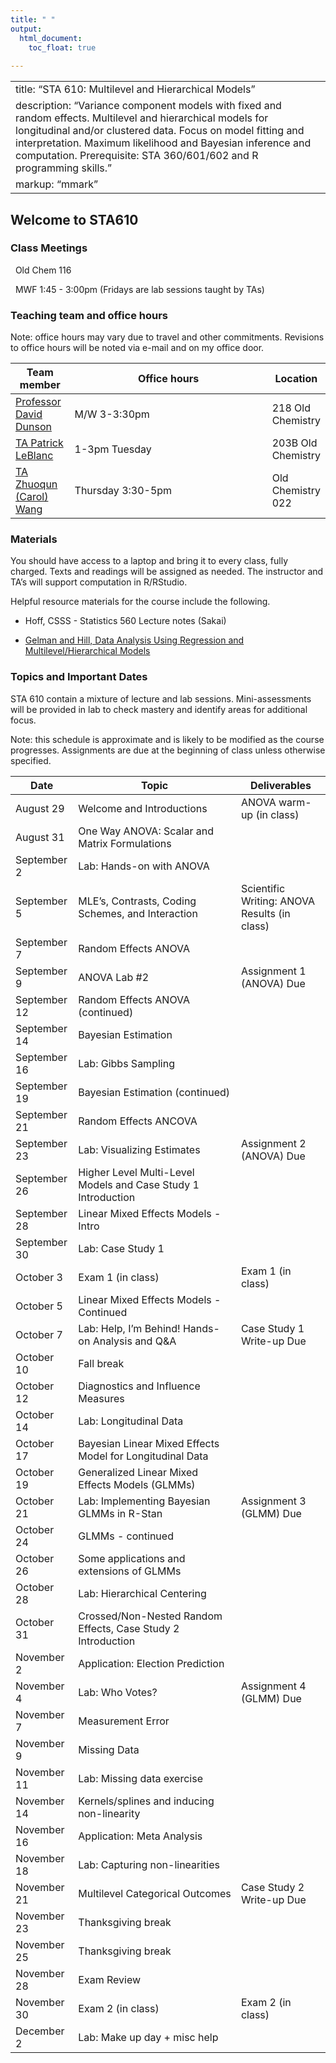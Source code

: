 ```yaml
---
title: " "
output: 
  html_document:
    toc_float: true
  
---
```


---
title: "STA 610: Multilevel and Hierarchical Models"
description: "Variance component models with fixed and random effects. Multilevel and hierarchical models for longitudinal and/or clustered data. Focus on model fitting and interpretation. Maximum likelihood and Bayesian inference and computation. Prerequisite: STA 360/601/602 and R programming skills."
markup: "mmark"
---



## Welcome to STA610

### Class Meetings

<font color="#6CA0DC"><i class="fas fa-university fa-lg"></i></font> &nbsp; Old Chem 116

<font color="#6CA0DC"><i class="fas fa-calendar-alt fa-lg"></i></font> &nbsp; MWF 1:45 - 3:00pm (Fridays are lab sessions taught by TAs)


### Teaching team and office hours 


Note: office hours may vary due to travel and other commitments. Revisions to office hours will be noted via e-mail and on my office door. 

| Team member | Office hours | Location |
| ----------  | -------------------------------------         | ---- |
| [Professor David Dunson](https://stat.duke.edu/people/amy-h-herring)  <a href="mailto:dunson@duke.edu" title="email"><i class="fa fa-envelope"></i></a> &nbsp;  | M/W 3-3:30pm | 218 Old Chemistry |
 [TA Patrick LeBlanc](https://stat.duke.edu/people/isaac-lavine)  <a href="mailto:patrick.leblanc@duke.edu" title="email"><i class="fa fa-envelope"></i></a> &nbsp; | 1-3pm Tuesday | 203B Old Chemistry
 [TA Zhuoqun (Carol) Wang ](https://stat.duke.edu/people/xu-chen)  <a href="mailto:zhuoqun.wang@duke.edu" title="email"><i class="fa fa-envelope"></i></a> &nbsp;  | Thursday 3:30-5pm | Old Chemistry 022
                  


### Materials

You should have access to a laptop and bring it to every class, fully charged. Texts and readings will be assigned as needed. The instructor and TA's will support computation in R/RStudio. 

Helpful resource materials for the course include the following.

- Hoff, CSSS - Statistics 560 Lecture notes (Sakai)

- [Gelman and Hill, Data Analysis Using Regression and Multilevel/Hierarchical Models](https://www.amazon.com/Analysis-Regression-Multilevel-Hierarchical-Models/dp/052168689X)


### Topics and Important Dates

STA 610 contain a mixture of lecture and lab sessions. Mini-assessments will be provided in lab to check mastery and identify areas for additional focus.

Note: this schedule is approximate and is likely to be modified as the course progresses. Assignments are due at the beginning of class unless otherwise specified. 



|Date           |Topic                      |Deliverables     |
| ----------    | ---------------------------         | --------------- |
| August 29     | Welcome and Introductions        | ANOVA warm-up (in class)        |
| August 31     | One Way ANOVA: Scalar and Matrix Formulations    |                 |
| September 2    |  Lab: Hands-on with ANOVA     |        |
| September 5     |  MLE's, Contrasts, Coding Schemes, and Interaction      |    Scientific Writing: ANOVA Results (in class)     |
| September 7   | Random Effects ANOVA |  |
| September 9  | ANOVA Lab #2 | Assignment 1 (ANOVA) Due |
| September 12   | Random Effects ANOVA (continued) |  |
| September 14  | Bayesian Estimation |  |
| September 16  | Lab: Gibbs Sampling  |    |
| September 19  | Bayesian Estimation (continued)  |    |
| September 21  | Random Effects ANCOVA |   |
| September 23  | Lab: Visualizing Estimates | Assignment 2 (ANOVA) Due |
| September 26  | Higher Level Multi-Level Models and Case Study 1 Introduction |    |
| September 28  |  Linear Mixed Effects Models - Intro |   |
| September 30  | Lab: Case Study 1  |  |
| October 3  | Exam 1 (in class)  | Exam 1 (in class) |
| October 5     | Linear Mixed Effects Models - Continued |   | 
| October 7     | Lab: Help, I'm Behind! Hands-on Analysis and Q&A | Case Study 1 Write-up Due |
| October 10    | Fall break  |  |
| October 12    |  Diagnostics and Influence Measures |  |
| October 14    | Lab: Longitudinal Data |   |
| October 17    | Bayesian Linear Mixed Effects Model for Longitudinal Data |   |
| October 19    | Generalized Linear Mixed Effects Models (GLMMs) |  |
| October 21    | Lab: Implementing Bayesian GLMMs in R-Stan | Assignment 3 (GLMM) Due  | 
| October 24    | GLMMs - continued | |
| October 26    | Some applications and extensions of GLMMs |  |
| October 28    | Lab: Hierarchical Centering |  | | Reproducibility Evaluations Due  | 
| October 31    | Crossed/Non-Nested Random Effects, Case Study 2 Introduction |   | 
| November 2    | Application: Election Prediction  |    |
| November 4    | Lab: Who Votes? | Assignment 4 (GLMM) Due  | 
| November 7    | Measurement Error  | |
| November 9    | Missing Data |  |
| November 11    | Lab: Missing data exercise  |  |
| November 14   | Kernels/splines and inducing non-linearity |   |
| November 16   | Application: Meta Analysis |  |
| November 18   | Lab: Capturing non-linearities |  |
| November 21   | Multilevel Categorical Outcomes | Case Study 2 Write-up Due  |
| November 23   | Thanksgiving break |
| November 25   | Thanksgiving break |
| November 28   | Exam Review |  | 
| November 30   | Exam 2 (in class) | Exam 2 (in class) |
| December 2    | Lab: Make up day + misc help |  |


